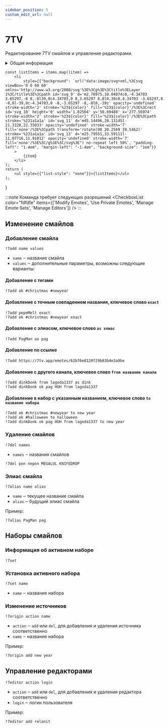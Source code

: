 ```yaml
---
sidebar_position: 5
custom_edit_url: null
---
```


# 7TV

Редактирование 7TV смайлов и управление редакторами.

<details>
  <summary>Общая информация</summary>
  <ul>
    <li><b>Название:</b> 7add</li>
    <li><b>Элиасы:</b> 7del, 7alias, 7editor, 7set, 7origin</li>
    <li><b>Кулдаун:</b> общий 5 секунд</li>
    <li><a href="https://github.com/Relanit/ModBoty/blob/master/ModBoty/cogs/seven_tv.py"><b>Исходный код</b></a></li>
  </ul>
</details>

    const listItems = items.map((item) =>
        <li
            style={{"background": `url("data:image/svg+xml,%3Csvg viewBox='0 0 60 60' xmlns='http://www.w3.org/2000/svg'%3E%3Cg%3E%3Ctitle%3ELayer 1%3C/title%3E%3Cpath id='svg_9' d='m2.76975,10.04874c0,-4.34703 3.65297,-8 8,-8l39,0c4.34703,0 8,3.65297 8,8l0,39c0,4.34703 -3.65297,8 -8,8l-39,0c-4.34703,0 -8,-3.65297 -8,-8l0,-39z' opacity='undefined' stroke-width='2' stroke='%23${color}' fill='%23${color}'/%3E%3Crect id='svg_10' height='0' width='1.02564' y='50.69488' x='277.56974' stroke-width='2' stroke='%23${color}' fill='%23${color}'/%3E%3Cpath stroke='%231a1a1a' id='svg_11' d='m45.14496,20.13145l-21.3228,22.35033' opacity='undefined' stroke-width='7' fill='none'/%3E%3Cpath transform='rotate(90 20.2569 39.5462)' stroke='%231a1a1a' id='svg_13' d='m25.79551,33.59111l-11.07716,11.91012' opacity='undefined' stroke-width='7' fill='none'/%3E%3C/g%3E%3C/svg%3E") no-repeat left 50%`, "padding-left": "1.4em", "margin-left": "-1.4em", "background-size": "1em"}}
        >
            {item}
        </li>
    );
    return (
        <ul style={{"list-style": "none"}}>{listItems}</ul>
    );
}

:::note Команда требует следующих разрешений
<CheckboxList color="fdfdfe" items={['Modify Emotes', 'Use Private Emotes', 'Manage Emote Sets', 'Manage Editors']} />
:::

## Изменение смайлов

### Добавление смайла
`!7add name values`
- `name` ‒ название смайла
- `values` ‒ дополнительные параметры, возможны следующие варианты:

#### Добавление с тегами

    !7add ok #christmas #newyear


#### Добавление с точным совпадением названия, ключевое слово `exact`

    !7add pepeMelt exact
    !7add ok #christmas #newyear exact


#### Добавление с элиасом, ключевое слово `as элиас`

    !7add PagMan as pag

#### Добавление по ссылке

    !7add https://7tv.app/emotes/62b76e8120f29b83b4e3a9be
 

#### Добавление с другого канала, ключевое слово `from название канала`

    !7add dinkDonk from lagoda1337 as dink
    !7add dinkDonk ok pag HUH from lagoda1337


#### Добавление в набор с указанным названием, ключевое слово `to название набора`

    !7add ok #christmas #newyear to new year
    !7add ok #halloween to halloween
    !7add dinkDonk ok pag HUH from lagoda1337 to new year


### Удаление смайлов
`!7del names`
- `names` ‒ названия смайлов

```
!7del pon nepon MEGALUL KNIFEDROP
```

### Элиас смайла
`!7alias name alias`
- `name` ‒ текущее название смайла
- `alias` ‒ будущий элиас смайла

Пример:

    !7alias PagMan pag

## Наборы смайлов

### Информация об активном наборе
`!7set` 

### Установка активного набора
`!7set name`
- `name` ‒ название набора

### Изменение источников
`!7origin action name`
- `action` ‒ `add` или `del`, для добавления и удаления источника соответственно
- `name` ‒ название набора

Пример:

    !7origin add new year

## Управление редакторами

`!7editor action login`
- `action` ‒ `add` или `del`, для добавления и удаления редактора соответственно
- `login` ‒ логин пользователя

Пример:

    !7editor add relanit
